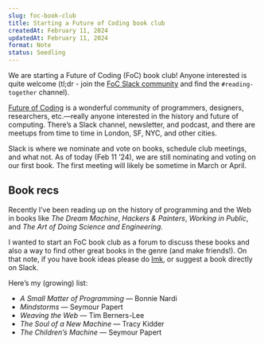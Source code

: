```yaml
---
slug: foc-book-club
title: Starting a Future of Coding book club
createdAt: February 11, 2024
updatedAt: February 11, 2024
format: Note
status: Seedling
---
```


We are starting a Future of Coding (FoC) book club! Anyone interested is quite welcome (tl;dr - join the [FoC Slack community](https://futureofcoding.org/community) and find the `#reading-together` channel).

[Future of Coding](https://futureofcoding.org/) is a wonderful community of programmers, designers, researchers, etc.—really anyone interested in the history and future of computing. There’s a Slack channel, newsletter, and podcast, and there are meetups from time to time in London, SF, NYC, and other cities.

Slack is where we nominate and vote on books, schedule club meetings, and what not. As of today (Feb 11 ’24), we are still nominating and voting on our first book. The first meeting will likely be sometime in March or April.

## Book recs

Recently I’ve been reading up on the history of programming and the Web in books like _The Dream Machine_, <Link href="/hackers-and-painters" target="_blank">_Hackers & Painters_</Link>, _Working in Public_, and <Link href="the-art-of-doing-science-and-engineering" target="_blank">_The Art of Doing Science and Engineering_</Link>.

I wanted to start an FoC book club as a forum to discuss these books and also a way to find other great books in the genre (and make friends!). On that note, if you have book ideas please do [lmk](mailto:pete@petemillspaugh.com), or suggest a book directly on Slack.

Here’s my (growing) list:

- _A Small Matter of Programming_ — Bonnie Nardi
- _Mindstorms_ — Seymour Papert
- _Weaving the Web_ — Tim Berners-Lee
- _The Soul of a New Machine_ — Tracy Kidder
- _The Children’s Machine_ — Seymour Papert
